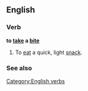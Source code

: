 ==English==

===Verb===
'''to [[take]] a [[bite]]''' [[Category:English verbs]]

# {{idiom}} To [[eat]] a quick, light [[snack]].

===See also===
{{see|Appendix:Collocations of do, have, make, and take}}